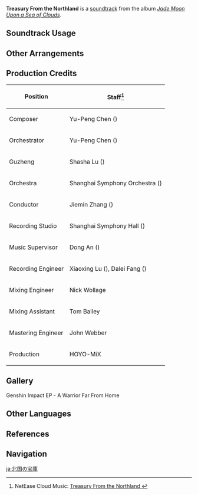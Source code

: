 {{Soundtrack Infobox
|image          = Jade Moon Upon a Sea of Clouds.png
|album          = Jade Moon Upon a Sea of Clouds
|disc           = 1
|number         = 10
|featured       = GENSHIN CONCERT 2021 "Melodies of an Endless Journey" (CD)
|featured2      =
|featured3      =
|featured_disc  = A
|featured_disc2 =
|featured_disc3 =
|youtube_id     = GcxQhPZOCe0
|spotify_id     = 6xSVl7BeACvTpb6DQIWzQu
|previous       = A Transparent Moon (Liuli Pavilion)
|next           = Cozy Leisure Time
}}
'''Treasury From the Northland''' is a [[soundtrack]] from the album ''[[Jade Moon Upon a Sea of Clouds]]''.

==Soundtrack Usage==
{{Soundtrack Usage
|location = Northland Bank
}}

==Other Arrangements==
{{Files by Category Gallery|Media Using an Unreleased Arrangement of Treasury From the Northland Soundtrack}}

==Production Credits==
{| class="wikitable"
! Position
! Staff<ref>NetEase Cloud Music: [https://music.163.com/#/song?id=1492275681 Treasury From the Northland {{zh|北国的宝库}}]</ref>
|-
! Composer
| Yu-Peng Chen ({{zh|陈致逸}})
|-
! Orchestrator
| Yu-Peng Chen ({{zh|陈致逸}})
|-
! Guzheng
| Shasha Lu ({{zh|陆莎莎}})
|-
! Orchestra
| Shanghai Symphony Orchestra ({{zh|上海交响乐团}})
|-
! Conductor
| Jiemin Zhang ({{zh|张洁敏}})
|-
! Recording Studio
| Shanghai Symphony Hall ({{zh|上海交响乐团音乐厅}})
|-
! Music Supervisor
| Dong An ({{zh|安栋}})
|-
! Recording Engineer
| Xiaoxing Lu ({{zh|陆晓幸}}), Dalei Fang ({{zh|房大磊}})
|-
! Mixing Engineer
| Nick Wollage
|-
! Mixing Assistant
| Tom Bailey
|-
! Mastering Engineer
| John Webber
|-
! Production
| HOYO-MiX
|}

==Gallery==
<gallery>
Genshin Impact EP - A Warrior Far From Home
</gallery>
<!--
==Trivia
-->
==Other Languages==
{{Other Languages
|en      = Treasury From the Northland
|zhs     = 北国的宝库
|zhs_rm  = Běiguó de Bǎokù
|zht     = 北國的寶庫
|zht_rm  = Běiguó de Bǎokù
|zh_tl   = The Northern Country's Treasure Trove
|ja      = 北国の宝庫
|ja_rm   = Kitakuni no Houko{{Assumed}}
|ja_tl   = The Northern Country's Treasure Trove
}}

==References==
{{Reflist}}

==Navigation==
{{Soundtrack Navbox|Jade Moon Upon a Sea of Clouds}}

[[ja:北国の宝庫]]